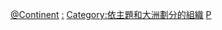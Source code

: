 [[Category:政治組織|@Continent]]
[[Category:各大洲政治|:]]
[[Category:依主題和大洲劃分的組織|Category:依主題和大洲劃分的組織]]
[[Category:按大洲分类|P]]